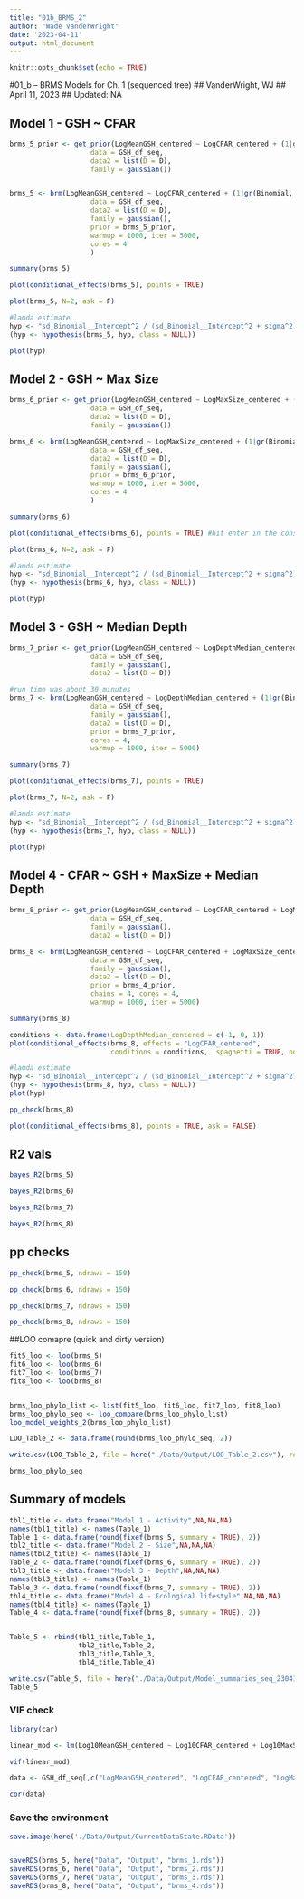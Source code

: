 ```yaml
---
title: "01b_BRMS_2"
author: "Wade VanderWright"
date: '2023-04-11'
output: html_document
---
```


```r
knitr::opts_chunk$set(echo = TRUE)
```

#01_b -- BRMS Models for Ch. 1 (sequenced tree)
## VanderWright, WJ
## April 11, 2023
## Updated: NA


## Model 1 - GSH ~ CFAR

```r
brms_5_prior <- get_prior(LogMeanGSH_centered ~ LogCFAR_centered + (1|gr(Binomial, cov = D)),
                    data = GSH_df_seq,
                    data2 = list(D = D),
                    family = gaussian())


brms_5 <- brm(LogMeanGSH_centered ~ LogCFAR_centered + (1|gr(Binomial, cov = D)),
                    data = GSH_df_seq,
                    data2 = list(D = D),
                    family = gaussian(),
                    prior = brms_5_prior,
                    warmup = 1000, iter = 5000,
                    cores = 4
                    )

summary(brms_5)
```

```r
plot(conditional_effects(brms_5), points = TRUE)

```

```r
plot(brms_5, N=2, ask = F)

```


```r
#lamda estimate
hyp <- "sd_Binomial__Intercept^2 / (sd_Binomial__Intercept^2 + sigma^2) = 0"
(hyp <- hypothesis(brms_5, hyp, class = NULL))
```


```r
plot(hyp)
```

## Model 2 - GSH ~ Max Size
```r
brms_6_prior <- get_prior(LogMeanGSH_centered ~ LogMaxSize_centered + (1|gr(Binomial, cov = D)),
                    data = GSH_df_seq,
                    data2 = list(D = D),
                    family = gaussian())

brms_6 <- brm(LogMeanGSH_centered ~ LogMaxSize_centered + (1|gr(Binomial, cov = D)),
                    data = GSH_df_seq,
                    data2 = list(D = D),
                    family = gaussian(),
                    prior = brms_6_prior,
                    warmup = 1000, iter = 5000,
                    cores = 4
                    )

summary(brms_6)

```


```r
plot(conditional_effects(brms_6), points = TRUE) #hit enter in the console

```

```r
plot(brms_6, N=2, ask = F)

```


```r
#lamda estimate
hyp <- "sd_Binomial__Intercept^2 / (sd_Binomial__Intercept^2 + sigma^2) = 0"
(hyp <- hypothesis(brms_6, hyp, class = NULL))
```
```r
plot(hyp)
```


## Model 3 - GSH ~ Median Depth 
```r
brms_7_prior <- get_prior(LogMeanGSH_centered ~ LogDepthMedian_centered + (1|gr(Binomial, cov = D)),
                    data = GSH_df_seq,
                    family = gaussian(),
                    data2 = list(D = D))

#run time was about 30 minutes
brms_7 <- brm(LogMeanGSH_centered ~ LogDepthMedian_centered + (1|gr(Binomial, cov = D)),
                    data = GSH_df_seq,
                    family = gaussian(),
                    data2 = list(D = D),
                    prior = brms_7_prior,
                    cores = 4,
                    warmup = 1000, iter = 5000)

summary(brms_7)


```


```r
plot(conditional_effects(brms_7), points = TRUE)

```

```r
plot(brms_7, N=2, ask = F)

```


```r
#lamda estimate
hyp <- "sd_Binomial__Intercept^2 / (sd_Binomial__Intercept^2 + sigma^2) = 0"
(hyp <- hypothesis(brms_7, hyp, class = NULL))
```

```r
plot(hyp)
```


## Model 4 - CFAR ~ GSH + MaxSize + Median Depth
```r
brms_8_prior <- get_prior(LogMeanGSH_centered ~ LogCFAR_centered + LogMaxSize_centered + LogDepthMedian_centered + (1|gr(Binomial, cov = D)),
                    data = GSH_df_seq,
                    family = gaussian(),
                    data2 = list(D = D))

brms_8 <- brm(LogMeanGSH_centered ~ LogCFAR_centered + LogMaxSize_centered + LogDepthMedian_centered + (1|gr(Binomial, cov = D)),
                    data = GSH_df_seq,
                    family = gaussian(),
                    data2 = list(D = D),
                    prior = brms_4_prior,
                    chains = 4, cores = 4,
                    warmup = 1000, iter = 5000)

summary(brms_8)
```

```r
conditions <- data.frame(LogDepthMedian_centered = c(-1, 0, 1))
plot(conditional_effects(brms_8, effects = "LogCFAR_centered",
                         conditions = conditions,  spaghetti = TRUE, ndraws = 1000), points = TRUE)
```

```r
#lamda estimate
hyp <- "sd_Binomial__Intercept^2 / (sd_Binomial__Intercept^2 + sigma^2) = 0"
(hyp <- hypothesis(brms_8, hyp, class = NULL))
plot(hyp)
```


```r
pp_check(brms_8)
```

```r
plot(conditional_effects(brms_8), points = TRUE, ask = FALSE)
```
## R2 vals
```r
bayes_R2(brms_5)
```

```r
bayes_R2(brms_6)
```

```r
bayes_R2(brms_7)
```

```r
bayes_R2(brms_8)
```

## pp checks

```r
pp_check(brms_5, ndraws = 150)
```

```r
pp_check(brms_6, ndraws = 150)
```

```r
pp_check(brms_7, ndraws = 150)
```

```r
pp_check(brms_8, ndraws = 150)
```





##LOO comapre (quick and dirty version)

```r
fit5_loo <- loo(brms_5)
fit6_loo <- loo(brms_6)
fit7_loo <- loo(brms_7)
fit8_loo <- loo(brms_8)


brms_loo_phylo_list <- list(fit5_loo, fit6_loo, fit7_loo, fit8_loo)
brms_loo_phylo_seq <- loo_compare(brms_loo_phylo_list)
loo_model_weights_2(brms_loo_phylo_list)

LOO_Table_2 <- data.frame(round(brms_loo_phylo_seq, 2))

write.csv(LOO_Table_2, file = here("./Data/Output/LOO_Table_2.csv"), row.names = T)

brms_loo_phylo_seq
```

## Summary of models
```r
tbl1_title <- data.frame("Model 1 - Activity",NA,NA,NA)
names(tbl1_title) <- names(Table_1)
Table_1 <- data.frame(round(fixef(brms_5, summary = TRUE), 2))
tbl2_title <- data.frame("Model 2 - Size",NA,NA,NA)
names(tbl2_title) <- names(Table_1)
Table_2 <- data.frame(round(fixef(brms_6, summary = TRUE), 2))
tbl3_title <- data.frame("Model 3 - Depth",NA,NA,NA)
names(tbl3_title) <- names(Table_1)
Table_3 <- data.frame(round(fixef(brms_7, summary = TRUE), 2))
tbl4_title <- data.frame("Model 4 - Ecological lifestyle",NA,NA,NA)
names(tbl4_title) <- names(Table_1)
Table_4 <- data.frame(round(fixef(brms_8, summary = TRUE), 2))


Table_5 <- rbind(tbl1_title,Table_1,
                 tbl2_title,Table_2,
                 tbl3_title,Table_3,
                 tbl4_title,Table_4)

write.csv(Table_5, file = here("./Data/Output/Model_summaries_seq_230412.csv"))
Table_5
```

### VIF check
```r
library(car)

linear_mod <- lm(Log10MeanGSH_centered ~ Log10CFAR_centered + Log10MaxSize_centered + Log10DepthMedian_centered, data = GSH_df_seq)

vif(linear_mod)
```

```r
data <- GSH_df_seq[,c("LogMeanGSH_centered", "LogCFAR_centered", "LogMaxSize_centered", "LogDepthMedian_centered")]

cor(data)
```



### Save the environment
```r
save.image(here('./Data/Output/CurrentDataState.RData'))


saveRDS(brms_5, here("Data", "Output", "brms_1.rds"))
saveRDS(brms_6, here("Data", "Output", "brms_2.rds"))
saveRDS(brms_7, here("Data", "Output", "brms_3.rds"))
saveRDS(brms_8, here("Data", "Output", "brms_4.rds"))
```


